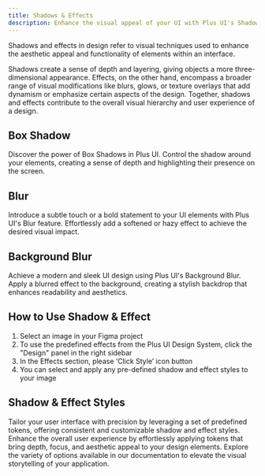 ```yaml
---
title: Shadows & Effects
description: Enhance the visual appeal of your UI with Plus UI's Shadows & Effects. Elevate your design by exploring various effects that add depth and dimension to your components.
---
```


Shadows and effects in design refer to visual techniques used to enhance the aesthetic appeal and functionality of elements within an interface.&#x20;

Shadows create a sense of depth and layering, giving objects a more three-dimensional appearance. Effects, on the other hand, encompass a broader range of visual modifications like blurs, glows, or texture overlays that add dynamism or emphasize certain aspects of the design. Together, shadows and effects contribute to the overall visual hierarchy and user experience of a design.

## Box Shadow

Discover the power of Box Shadows in Plus UI. Control the shadow around your elements, creating a sense of depth and highlighting their presence on the screen.

## Blur

Introduce a subtle touch or a bold statement to your UI elements with Plus UI's Blur feature. Effortlessly add a softened or hazy effect to achieve the desired visual impact.

## Background Blur

Achieve a modern and sleek UI design using Plus UI's Background Blur. Apply a blurred effect to the background, creating a stylish backdrop that enhances readability and aesthetics.

## How to Use Shadow & Effect

1. Select an image in your Figma project&#x20;
2. To use the predefined effects from the Plus UI Design System, click the "Design" panel in the right sidebar&#x20;
3. In the Effects section, please ‘Click Style’ icon button&#x20;
4. You can select and apply any pre-defined shadow and effect styles to your image

## Shadow & Effect Styles

Tailor your user interface with precision by leveraging a set of predefined tokens, offering consistent and customizable shadow and effect styles. Enhance the overall user experience by effortlessly applying tokens that bring depth, focus, and aesthetic appeal to your design elements. Explore the variety of options available in our documentation to elevate the visual storytelling of your application.

<GetHelp />